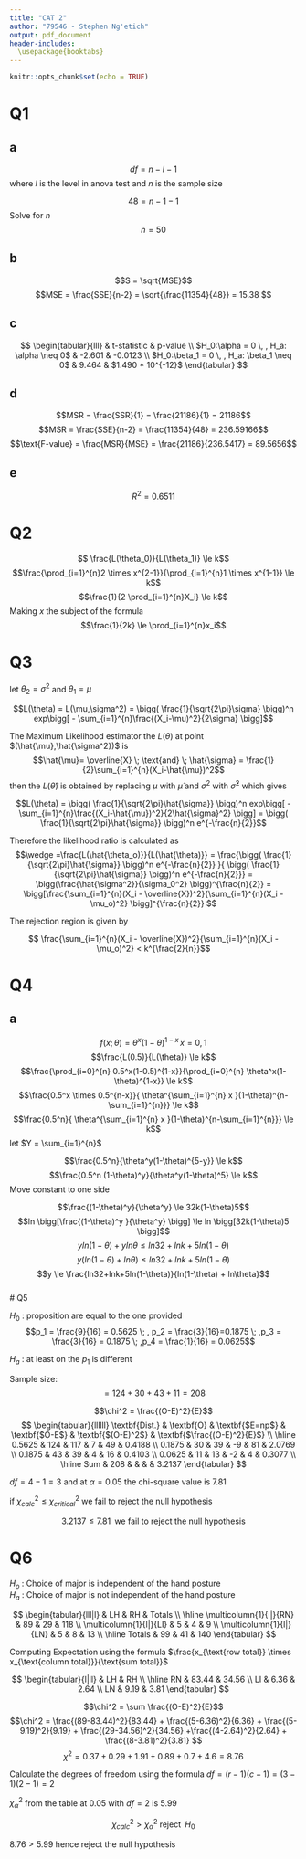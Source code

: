 ```yaml
---
title: "CAT 2"
author: "79546 - Stephen Ng'etich"
output: pdf_document
header-includes:
  \usepackage{booktabs}
---
```


```r
knitr::opts_chunk$set(echo = TRUE)
```

# Q1
## a
$$df = n-l-1$$
where $l$ is the level in anova test and $n$ is the sample size

$$48 = n-1-1$$
Solve for $n$
$$ n= 50$$  

## b  
$$S  = \sqrt{MSE}$$
$$MSE = \frac{SSE}{n-2} = \sqrt{\frac{11354}{48}} = 15.38  $$  

## c  

$$
\begin{tabular}{lll}
                                         & t-statistic & p-value          \\
$H_0:\alpha = 0 \, , H_a: \alpha \neq 0$ & -2.601      & -0.0123          \\
$H_0:\beta_1 = 0 \, , H_a: \beta_1 \neq 0$ & 9.464       & $1.490 * 10^{-12}$
\end{tabular}
$$

## d   

$$MSR  = \frac{SSR}{1} = \frac{21186}{1} = 21186$$
$$MSR = \frac{SSE}{n-2} = \frac{11354}{48} = 236.59166$$
$$\text{F-value} = \frac{MSR}{MSE} = \frac{21186}{236.5417} = 89.5656$$

## e   
$$R^2 = 0.6511$$  


# Q2    

$$ \frac{L(\theta_0)}{L(\theta_1)} \le k$$
$$\frac{\prod_{i=1}^{n}2 \times x^{2-1}}{\prod_{i=1}^{n}1 \times x^{1-1}} \le k$$
$$\frac{1}{2 \prod_{i=1}^{n}X_i} \le k$$
Making $x$ the subject of the formula
$$\frac{1}{2k} \le \prod_{i=1}^{n}x_i$$    

# Q3   

let $\theta_2 = \sigma^2$ and $\theta_1 = \mu$

$$L(\theta) = L(\mu,\sigma^2) = \bigg( \frac{1}{\sqrt{2\pi}\sigma} \bigg)^n exp\bigg[ - \sum_{i=1}^{n}\frac{(X_i-\mu)^2}{2\sigma} \bigg]$$

The Maximum Likelihood estimator the $L(\theta)$ at point $(\hat{\mu},\hat{\sigma^2})$ is $$\hat{\mu}= \overline{X} \; \text{and} \; \hat{\sigma} = \frac{1}{2}\sum_{i=1}^{n}(X_i-\hat{\mu})^2$$
then the $L(\hat{\theta})$ is obtained by replacing $\mu$ with $\hat{\mu}$ and $\sigma^2$ with $\hat{\sigma}^2$ which gives

$$L(\theta) = \bigg( \frac{1}{\sqrt{2\pi}\hat{\sigma}} \bigg)^n exp\bigg[ - \sum_{i=1}^{n}\frac{(X_i-\hat{\mu})^2}{2\hat{\sigma}^2} \bigg] = \bigg( \frac{1}{\sqrt{2\pi}\hat{\sigma}} \bigg)^n e^{-\frac{n}{2}}$$

Therefore the likelihood ratio is calculated as 
$$\wedge =\frac{L(\hat{\theta_o)}}{L(\hat{\theta)}} = \frac{\bigg( \frac{1}{\sqrt{2\pi}\hat{\sigma}} \bigg)^n e^{-\frac{n}{2}} }{
\bigg( \frac{1}{\sqrt{2\pi}\hat{\sigma}} \bigg)^n e^{-\frac{n}{2}}} = \bigg(\frac{\hat{\sigma^2}}{\sigma_0^2} \bigg)^{\frac{n}{2}} = \bigg[\frac{\sum_{i=1}^{n}(X_i - \overline{X})^2}{\sum_{i=1}^{n}(X_i - \mu_o)^2} \bigg]^{\frac{n}{2}}  $$ 

The rejection region is given by

$$  \frac{\sum_{i=1}^{n}(X_i - \overline{X})^2}{\sum_{i=1}^{n}(X_i - \mu_o)^2}  < k^{\frac{2}{n}}$$   



# Q4   


## a  

$$f(x;\theta) = \theta^x(1-\theta)^{1-x} \, x=0,1$$
$$\frac{L(0.5)}{L(\theta)} \le k$$
$$\frac{\prod_{i=0}^{n} 0.5^x(1-0.5)^{1-x}}{\prod_{i=0}^{n} \theta^x(1-\theta)^{1-x}} \le k$$
$$\frac{0.5^x \times 0.5^{n-x}}{ \theta^{\sum_{i=1}^{n} x }(1-\theta)^{n-\sum_{i=1}^{n}}} \le k$$
$$\frac{0.5^n}{ \theta^{\sum_{i=1}^{n} x }(1-\theta)^{n-\sum_{i=1}^{n}}} \le k$$
let $Y = \sum_{i=1}^{n}$

$$\frac{0.5^n}{\theta^y(1-\theta)^{5-y}} \le k$$
$$\frac{0.5^n (1-\theta)^y}{\theta^y(1-\theta)^5} \le k$$
Move constant to one side

$$\frac{(1-\theta)^y}{\theta^y} \le 32k(1-\theta)5$$
$$ln \bigg[\frac{(1-\theta)^y }{\theta^y} \bigg] \le ln \bigg[32k(1-\theta)5 \bigg]$$
$$ yln(1-\theta) + yln\theta \le ln32+lnk+5ln(1-\theta)$$
$$y(ln(1-\theta) + ln\theta) \le ln32+lnk+5ln(1-\theta) $$
$$y \le \frac{ln32+lnk+5ln(1-\theta)}{ln(1-\theta) + ln\theta}$$  
# Q5  

$H_0$ : proposition are equal to the one provided
$$p_1 = \frac{9}{16} = 0.5625 \; , p_2 = \frac{3}{16}=0.1875 \; ,p_3 = \frac{3}{16} = 0.1875 \; ,p_4 = \frac{1}{16} = 0.0625$$

$H_a$ : at least on the $p_1$ is different

Sample size: $$ = 124+30+43+11 = 208$$

$$\chi^2 = \frac{(O-E)^2}{E}$$
$$
\begin{tabular}{llllll}
\textbf{Dist.} & \textbf{O} & \textbf{$E=np$} & \textbf{$O-E$} & \textbf{$(O-E)^2$} & \textbf{$\frac{(O-E)^2}{E}$} \\ \hline
0.5625         & 124        & 117             & 7              & 49                 & 0.4188                       \\
0.1875         & 30         & 39              & -9             & 81                 & 2.0769                       \\
0.1875         & 43         & 39              & 4              & 16                 & 0.4103                       \\
0.0625         & 11         & 13              & -2             & 4                  & 0.3077                       \\ \hline
Sum            & 208        &                 &                &                    & 3.2137                      
\end{tabular}
$$


$df= 4-1 = 3$ and at $\alpha = 0.05$ the chi-square value is $7.81$

if $\chi^2_{calc} \le \chi^2_{critical}$ we fail to reject the null hypothesis

$$3.2137 \le 7.81 \; \;\text{we fail to reject the null hypothesis}$$ 


# Q6 

$H_o$ :  Choice of major is independent of the hand posture  
$H_a$ :  Choice of major is not independent of the hand posture  

$$
\begin{tabular}{lll|l}
                        & LH & RH & Totals \\ \hline
\multicolumn{1}{l|}{RN} & 89 & 29 & 118    \\
\multicolumn{1}{l|}{LI} & 5  & 4  & 9      \\
\multicolumn{1}{l|}{LN} & 5  & 8  & 13     \\ \hline
Totals                  & 99 & 41 & 140   
\end{tabular}
$$

Computing Expectation using the formula $\frac{x_{\text{row total}} \times x_{\text{column total}}}{\text{sum total}}$

$$
\begin{tabular}{l|ll}
   & LH    & RH    \\ \hline
RN & 83.44 & 34.56 \\
LI & 6.36  & 2.64  \\
LN & 9.19  & 3.81 
\end{tabular}
$$



$$\chi^2 = \sum \frac{(O-E)^2}{E}$$
$$\chi^2 = \frac{(89-83.44)^2}{83.44} + \frac{(5-6.36)^2}{6.36} + \frac{(5-9.19)^2}{9.19} + \frac{(29-34.56)^2}{34.56} +\frac{(4-2.64)^2}{2.64} + \frac{(8-3.81)^2}{3.81} $$
$$\chi^2 = 0.37+0.29+1.91+0.89+0.7+4.6 = 8.76$$

Calculate the degrees of freedom using the formula $df= (r-1)(c-1) = (3-1)(2-1) = 2$

$\chi^2_{\alpha}$ from the table at  $0.05$ with $df=2$ is $5.99$

$$\chi^2_{calc} > \chi^2_{\alpha} \; \text{reject} \;\; H_0 $$


$8.76 > 5.99$ hence reject the null hypothesis

